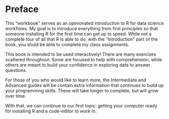 # Preface {.unnumbered}

This "workbook" serves as an opinionated introduction to R for data science workflows. 
My goal is to introduce everything from first principles so that someone installing R for the first time can get up to speed.
While not a complete tour of all that R is able to do, with the "Introduction" part of the book, you shuld be able to complete my class assignments.

This book is intended to be used interactively! 
There are many exercises scattered throughout. 
Some are focused to help with comprehension, while others are meant to build your confidence in exploring data to answer questions.

For those of you who would like to learn more, the Intermediate and Advanced guides will be contain extra information that continues to build up your programming skills. 
These will take longer to complete, but will grow over time.

With that, we can continue to our first topic: getting your computer ready for installing R and a code-editor to work in.


